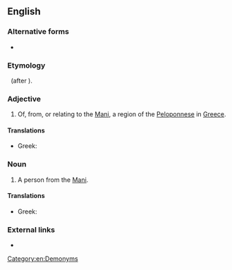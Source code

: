 ==English==

===Alternative forms===
*{{l|en|Maniate}}

===Etymology===
{{suffix|Mani|iot}} &nbsp; (after {{etyl|el|en}} {{term|Κυπριώτης||Cypriot|lang=el}}).

===Adjective===
{{en-adj|-}}

# Of, from, or relating to the [[Mani]], a region of the [[Peloponnese]] in [[Greece]].

====Translations====
{{trans-top|}}
* Greek: {{t|el|μανιάτικος|tr=maniátikos}}
{{trans-mid}}
{{trans-bottom}}

===Noun===
{{en-noun}}

# A person from the [[Mani]].

====Translations====
{{trans-top|}}
* Greek: {{t|el|Μανιάτης|m|tr=Maniátis}}
{{trans-mid}}
{{trans-bottom}}

===External links===
* {{pedialite|Mani Peninsula}}

[[Category:en:Demonyms]]